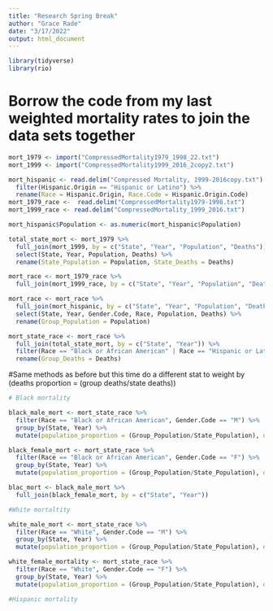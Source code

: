 ```yaml
---
title: "Research Spring Break"
author: "Grace Rade"
date: "3/17/2022"
output: html_document
---
```

```r
library(tidyverse)
library(rio)
```

# Borrow the code from my last weighted mortality rates to join the data sets together
```r
mort_1979 <- import("CompressedMortality1979_1998_22.txt")
mort_1999 <- import("CompressedMortality1999_2016_2copy2.txt")

mort_hispanic <- read.delim("Compressed Mortality, 1999-2016copy.txt") %>% 
  filter(Hispanic.Origin == "Hispanic or Latino") %>% 
  rename(Race = Hispanic.Origin, Race.Code = Hispanic.Origin.Code)
mort_1979_race <-  read.delim("CompressedMortality1979-1998.txt")
mort_1999_race <- read.delim("CompressedMortality_1999_2016.txt")

mort_hispanic$Population <- as.numeric(mort_hispanic$Population)

total_state_mort <- mort_1979 %>% 
  full_join(mort_1999, by = c("State", "Year", "Population", "Deaths")) %>% 
  select(State, Year, Population, Deaths) %>% 
  rename(State_Population = Population, State_Deaths = Deaths)

mort_race <- mort_1979_race %>%
  full_join(mort_1999_race, by = c("State", "Year", "Population", "Deaths", "Race", "Gender.Code"))

mort_race <- mort_race %>% 
  full_join(mort_hispanic, by = c("State", "Year", "Population", "Deaths", "Race", "Gender.Code")) %>% 
  select(State, Year, Gender.Code, Race, Population, Deaths) %>% 
  rename(Group_Population = Population)

mort_state_race <- mort_race %>% 
  full_join(total_state_mort, by = c("State", "Year")) %>%
  filter(Race == "Black or African American" | Race == "Hispanic or Latino" | Race == "White") %>% 
  rename(Group_Deaths = Deaths)
```

#Same methods as before but this time do a different stat to weight by (deaths proportion = (group deaths/state deaths))
```r
# Black mortality

black_male_mort <- mort_state_race %>% 
  filter(Race == "Black or African American", Gender.Code == "M") %>% 
  group_by(State, Year) %>% 
  mutate(population_proportion = (Group_Population/State_Population), deaths_proportion = (Group_Deaths/State_Deaths), black_male_mortality = (Group_Deaths/State_Population) * 100000, black_male_mortality_weighted = black_male_mortality/population_proportion, black_male_mortality_weighted_2 = black_male_mortality*deaths_proportion)

black_female_mort <- mort_state_race %>% 
  filter(Race == "Black or African American", Gender.Code == "F") %>% 
  group_by(State, Year) %>% 
  mutate(population_proportion = (Group_Population/State_Population), deaths_proportion = (Group_Deaths/State_Deaths), black_female_mortality = (Group_Deaths/State_Population * 100000), black_female_mortality_weighted = black_female_mortality/population_proportion, black_female_mortality_weighted2 = black_female_mortality*deaths_proportion)

blac_mort <- black_male_mort %>% 
  full_join(black_female_mort, by = c("State", "Year"))
```

```r
#White mortaltity

white_male_mort <- mort_state_race %>% 
  filter(Race == "White", Gender.Code == "M") %>% 
  group_by(State, Year) %>% 
  mutate(population_proportion = (Group_Population/State_Population), deaths_proportion = (Group_Deaths/State_Deaths), white_male_mortality = (Group_Deaths/State_Population) * 100000, white_male_mortality_weighted = (white_male_mortality/population_proportion), white_male_mortlaity_weighted2 = (white_male_mortality*deaths_proportion))

white_female_mortality <- mort_state_race %>% 
  filter(Race == "White", Gender.Code == "F") %>% 
  group_by(State, Year) %>% 
  mutate(population_proportion = (Group_Population/State_Population), deaths_proportion = (Group_Deaths/State_Deaths), white_female_mortality = (Group_Deaths/State_Poppulation) * 100000, white_female_mortality_weighted = white_female_mortality/population_proportion, white_female_mortality_weighted2 = white_female_mortality*death_proportion)
```

```r
#Hispanic mortality

```

